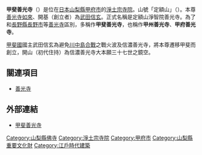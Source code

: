 {{unreferenced|time=2018-11-03T05:26:01+00:00}}
{{日本寺院
| name = 甲斐善光寺
| img = File:Kai-Zenkoji-temple Kofu-city Yamanashi Japan.JPG
| img_capt = 本堂（重要文化財）
| image_width = 260
| nihongo = 甲斐善光寺
| hiragana = かいぜんこうじ
| romaji = Kai Zenkō-ji
| location = [[山梨縣|山梨縣]][[甲府市|甲府市]]善光寺3-36-1
| coordinates = {{coord|35|39|57.6|N|138|35|34.5|E|region:JP-19_type:landmark_scale:10000|display=inline,title}}
| sangou = 定額山
| section = [[淨土宗|淨土宗]]
| god = [[善光寺式阿彌陀三尊|善光寺如來]]（秘佛、重要文化財）
| found_year = [[永祿|永祿]]元年（1558年）
| founder = [[武田信玄|武田信玄]]（開基）
| official_name = 定額山 淨智院 善光寺
| alias = 
| struct = 
| title = 甲斐百八靈場1番
| cultural_collection = 本堂、山門、銅造阿彌陀三尊像 他（重要文化財）<br />絹本著色淨土曼荼羅圖 他（縣指定文化財）
}}
{{japanese|japanese=甲斐善光寺|kana=かいぜんこうじ|romaji=Kaizenkō-ji|舊寫=}}
'''甲斐善光寺'''（{{lang-ja|甲斐善光寺}}）是位在[[日本|日本]][[山梨縣|山梨縣]][[甲府市|甲府市]]的[[淨土宗|淨土宗]][[寺院|寺院]]。山號「定額山」（{{lang|ja|じょうがくざん}}）。本尊[[善光寺式阿彌陀三尊|善光寺如來]]、開基（創立者）為[[武田信玄|武田信玄]]。正式名稱是定額山淨智院善光寺。為了和[[長野縣|長野縣]][[長野市|長野市]]等[[善光寺|善光寺]]區別，多稱作'''甲斐善光寺'''，也稱作'''甲州善光寺'''、'''甲府善光寺'''。

[[甲斐國|甲斐國]]國主武田信玄為避免[[川中島合戰|川中島合戰]]之戰火波及信濃善光寺，將本尊遷移甲斐而創立，開山（初代住持）為信濃善光寺大本願三十七世之鏡空。

== 關連項目 ==
*[[善光寺|善光寺]]

== 外部連結 ==
* [http://www.kai-zenkoji.or.jp/ 甲斐善光寺] {{Wayback|url=http://www.kai-zenkoji.or.jp/ |date=20100914162931 }}
{{Commonscat|Kai Zenkoji}}

{{DEFAULTSORT:Kai Zenkoji}}
[[Category:山梨縣佛寺|Category:山梨縣佛寺]]
[[Category:淨土宗寺院|Category:淨土宗寺院]]
[[Category:甲府市|Category:甲府市]]
[[Category:山梨縣重要文化財|Category:山梨縣重要文化財]]
[[Category:江戶時代建築|Category:江戶時代建築]]